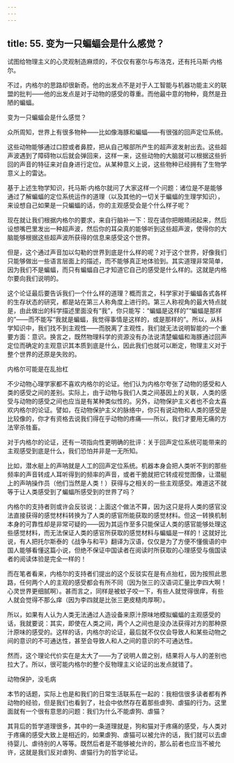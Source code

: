 ```yaml
---
---
---
```

title: 55. 变为一只蝙蝠会是什么感觉？
---




试图给物理主义的心灵观制造麻烦的，不仅仅有塞尔与布洛克，还有托马斯·内格尔。

不过，内格尔的思路却很新奇。他的出发点不是对于人工智能与机器功能主义的联盟的批判——他的出发点是对于动物的感受的尊重。而他最中意的物种，竟然是丑陋的蝙蝠。





变为一只蝙蝠会是什么感觉？


众所周知，世界上有很多物种——比如像海豚和蝙蝠——有很强的回声定位系统。

这些动物能够通过口腔或者鼻腔，把从自己喉部所产生的超声波发射出去。这些超声波遇到了障碍物以后就会弹回来，这样一来，这些动物的大脑就可以根据这些折回的声音的特征来对自身进行定位。从某种意义上说，这些物种已经拥有了生物学意义上的雷达。

基于上述生物学知识，托马斯·内格尔就问了大家这样一个问题：诸位是不是能够通过了解蝙蝠的定位系统运作的道理（以及其他的一切关于蝙蝠的生理学知识），来设想自己如果是一只蝙蝠的话，你的主观感受会是个什么样子呢？

现在就让我们根据内格尔的要求，来自行脑补一下：现在请你把眼睛闭起来，然后设想嘴巴里发出一种超声波，然后你的耳朵真的能够听到这些超声波，使得你的大脑能够根据这些超声波所获得的信息来感受这个世界。

但是，这个通过声音加以勾勒的世界到底是什么样的呢？对于这个世界，好像我们只能够做出一些语言层面上的描述，而不能够真正地体验到。其实道理非常简单，因为我们不是蝙蝠，而只有蝙蝠自己才知道它自己的感受是什么样的。这就是内格尔要向我们说明的。

这个论证最后要告诉我们一个什么样的道理？概而言之，科学家对于蝙蝠各式各样的生存状态的研究，都是站在第三人称角度上进行的。第三人称视角的最大特点就是，由此做出的科学描述里面没有“我”，你只能写：“蝙蝠是这样的”“蝙蝠是那样的”——而不能写“我就是蝙蝠，我觉得事情是这样的，或是那样的”。所以，从科学知识中，我们找不到主观性——而脱离了主观性，我们就无法说明智能的一个重要方面：意识。换言之，既然物理科学的资源没有办法说清楚蝙蝠和海豚通过回声定位而确定的主观意识其本质到底是什么，因此我们也就可以断定，物理主义对于整个世界的还原是失败的。





内格尔可能是在乱抬杠


不少动物心理学家都不喜欢内格尔的论证。他们认为内格尔夸张了动物的感受和人类的感受之间的差别。实际上，由于动物与我们人类之间基因上的关联，人类的感受与动物的感受之间也应当是有某种类似性的。另外，动物保护主义者也不会太喜欢内格尔的论证。譬如，在动物保护主义的脉络中，你只有说动物和人类的感受是比较像的，你才有资格去说我们得在乎动物的疼痛——所以，我们才要用无痛的方法宰杀牲畜。

对于内格尔的论证，还有一项指向性更明确的批评：关于回声定位系统可能带来的主观感受到底是什么，我们恐怕并非是一无所知。

比如，潜水艇上的声呐就是人工的回声定位系统。机器本身会把人类听不到的那些频率的声音转成人耳听得到的频率的声音，或者干脆就把它转成视觉图像，让潜艇上的声呐操作员（他们当然是人类！）获得与之相关的一些主观感受。难道这不就等于让人类感受到了蝙蝠所感受到的世界了吗？

内格尔的支持者则或许会反驳说：上面这个做法不算，因为这只是将人类的感官没法直接获得的感觉材料转换为了人类的感官所能获取的感觉材料。但这一转换机制本身的可靠性却是非常可疑的——因为其运作至多只能保证人类的感官能够处理这些感觉材料，而无法保证人类的感官所获取的感觉材料与蝙蝠是一样的！这就好比说，有人把托尔斯泰的《战争与和平》翻译为汉语，仅仅是为了方便不懂俄语的中国人能够看懂这篇小说，但绝不保证中国读者在阅读时所获取的心理感受与俄国读者的阅读体验是完全一样的！

而在笔者看来，内格尔的支持者们提出的这个反驳实在是有点抬杠，因为按照此思路，任何两个人的主观的感受都会有所不同（因为张三的汉语词汇量比李四大啊！心灵世界更细腻啊）。甚而言之，同样是被蚊子咬一下，有些人就觉得很痒，有些人就会觉得不那么痒（因为李四就是比张三更皮糙肉厚啊）。

所以，如果有人认为人类无法通过人造设备来原汁原味地模拟蝙蝠的主观感受的话，我就要说：其实，即使在人类之间，两个人之间也是没办法获得对方的那种原汁原味的感受的。这样的话，内格尔的论证，最后就不仅仅会导致人和某些动物之间的意识的不可通达性，甚至会导致人和人之间的意识的不可通达性。

然而，这个理论代价实在是太大了——为了说明人兽之别，结果将人与人的差别也拉大了。所以，很可能内格尔的整个反物理主义论证的出发点就错了。





动物保护，没毛病


本节的话题，实际上也是和我们的日常生活联系在一起的：我相信很多读者都有养动物的经验，但是我们也看到了，社会中依然存在着那些虐狗、虐猫的行为。这里面就有一个很有意思的问题：我们为什么不能虐狗、虐猫？

其背后的哲学道理很多，其中的一条道理就是，狗和猫对于疼痛的感受，与人类对于疼痛的感受大致上是相近的，如果虐狗、虐猫可以被允许的话，我们就可以去虐待婴儿、虐待别的人等等。既然后者是不能够被允许的，那么前者也应当不被允许，这就是我们反对虐狗、虐猫行为的哲学论证。